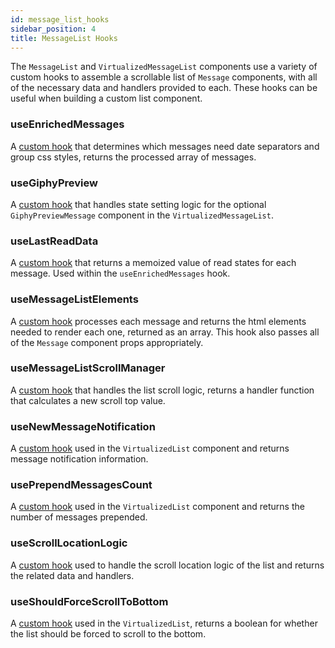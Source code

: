 ```yaml
---
id: message_list_hooks
sidebar_position: 4
title: MessageList Hooks
---
```


The `MessageList` and `VirtualizedMessageList` components use a variety of custom hooks to assemble a scrollable list of `Message` components, with all of the necessary data and handlers provided to each.
These hooks can be useful when building a custom list component.

### useEnrichedMessages

A [custom hook](https://github.com/GetStream/stream-chat-react/blob/master/src/components/MessageList/hooks/useEnrichedMessages.ts) that determines which messages need date separators and group css styles, returns the processed array of messages.

### useGiphyPreview

A [custom hook](https://github.com/GetStream/stream-chat-react/blob/master/src/components/MessageList/hooks/useGiphyPreview.ts) that handles state setting logic for the optional `GiphyPreviewMessage` component in the `VirtualizedMessageList`.

### useLastReadData

A [custom hook](https://github.com/GetStream/stream-chat-react/blob/master/src/components/MessageList/hooks/useLastReadData.ts) that returns a memoized value of read states for each message. Used within the `useEnrichedMessages` hook.

### useMessageListElements

A [custom hook](https://github.com/GetStream/stream-chat-react/blob/master/src/components/MessageList/hooks/useMessageListElements.tsx) processes each message and returns the html elements needed to render each one, returned as an array.
This hook also passes all of the `Message` component props appropriately.

### useMessageListScrollManager

A [custom hook](https://github.com/GetStream/stream-chat-react/blob/master/src/components/MessageList/hooks/useMessageListScrollManager.ts) that handles the list scroll logic, returns a handler function that calculates a new scroll top value.

### useNewMessageNotification

A [custom hook](https://github.com/GetStream/stream-chat-react/blob/master/src/components/MessageList/hooks/useNewMessageNotification.ts) used in the `VirtualizedList` component and returns message notification information.

### usePrependMessagesCount

A [custom hook](https://github.com/GetStream/stream-chat-react/blob/master/src/components/MessageList/hooks/usePrependMessagesCount.ts) used in the `VirtualizedList` component and returns the number of messages prepended.

### useScrollLocationLogic

A [custom hook](https://github.com/GetStream/stream-chat-react/blob/master/src/components/MessageList/hooks/useScrollLocationLogic.tsx) used to handle the scroll location logic of the list and returns the related data and handlers.

### useShouldForceScrollToBottom

A [custom hook](https://github.com/GetStream/stream-chat-react/blob/master/src/components/MessageList/hooks/useShouldForceScrollToBottom.ts) used in the `VirtualizedList`, returns a boolean for whether the list should be forced to scroll to the bottom.
